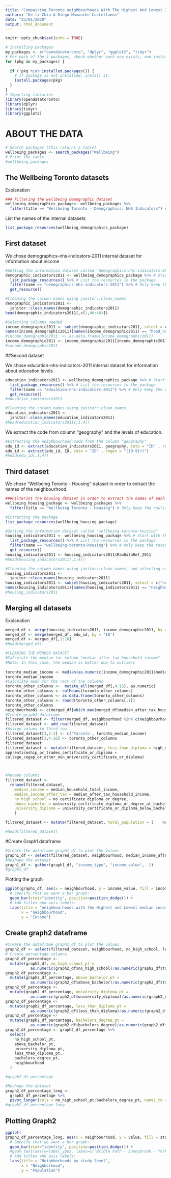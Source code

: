 ---
title: "Compairing Toronto neighbourhoods With The Highest And Lowest Income"
authors: "Ke-li Chiu & Diego Mamanche Castellanos"
date: "23/01/2020"
output: html_document
---

```{r setup, include=FALSE}
knitr::opts_chunk$set(echo = TRUE)
```


```{r, echo=FALSE}
# installing packages
my_packages <- c("opendatatoronto", "dplyr", "ggplot2", "tidyr")
# For each of the 3 packages, check whether each one exists, and install if not
for (pkg in my_packages) {
  
  if (!pkg %in% installed.packages()) { 
    # If package is not installed, install it:
    install.packages(pkg)
  } 
}
# Importing libraries
library(opendatatoronto)
library(dplyr)
library(tidyr)
library(ggplot2)
```

# ABOUT THE DATA


```{r, echo= FALSE}
# Search packages (this returns a table)
wellbeing_packages <- search_packages("Wellbeing")
# Print the table
#wellbeing_packages
```



## The Wellbeing Toronto datasets

Explanation



```{r, echo= FALSE}
### Filtering the wellbeing demographic dataset
wellbeing_demographics_package<- wellbeing_packages %>%
  filter(title == "Wellbeing Toronto - Demographics: NHS Indicators") # Only keep the row(s) where the title is "Wellbeing Toronto - Demographics: NHS Indicators"
```


List the names of the internal datasets

```{r, echo= FALSE}
list_package_resources(wellbeing_demographics_package)
```

## First dataset

We chose demographics-nhs-indicators-2011 internal dataset for information about income

```{r, echo= FALSE}
#Getting the information dataset called "demographics-nhs-indicators-2011"
demographic_indicators2011 <- wellbeing_demographics_package %>% # Start with the package 
  list_package_resources() %>% # List the resources in the package
  filter(name == "demographics-nhs-indicators-2011") %>% # Only keep the resource we want 
  get_resource()
```



```{r, echo=FALSE}
#Cleaning the column names using janitor::clean_names
demographic_indicators2011 <-
  janitor::clean_names(demographic_indicators2011)
head(demographic_indicators2011[,c(1,46:48)])
```



```{r, echo= FALSE}
#Selecting columns needed
income_demographic2011 <- subset(demographic_indicators2011, select = c("hood_number","total_population", "median_after_tax_household_income","median_household_total_income", 'total_visible_minority_population', 'not_a_visible_minority'))
names(income_demographic2011)[names(income_demographic2011) == "hood_number"] <- "ID"
#income_demographic2011  <- as.data.frame(income_demographic2011)
income_demographic2011 <- income_demographic2011[income_demographic2011$ID != 'ID',]       
#income_demographic2011
```

##Second dataset

We chose education-nhs-indicators-2011 internal dataset for information about education levels 


```{r, echo= FALSE}
education_indicators2011 <- wellbeing_demographics_package %>% # Start with the package 
  list_package_resources() %>% # List the resources in the package
  filter(name == "education-nhs-indicators-2011") %>% # Only keep the resource we want 
  get_resource()
#education_indicators2011
```




```{r, echo=TRUE}
#Cleaning the column names using janitor::clean_names
education_indicators2011 <-
  janitor::clean_names(education_indicators2011)
#head(education_indicators2011[,1:4])
```

We extract the code from column "geography" and the levels of education.

```{r echo= FALSE}
#Extracting the neighbourhood code from the column "geography"
edu_id <- extract(education_indicators2011, geography, into = "ID" , regex = "([(][0-9]+[)])")
edu_id <- extract(edu_id, ID, into = "ID" , regex = "([0-9]+)")
#head(edu_id[,1:4])
```


## Third dataset

We chose "Wellbeing Toronto - Housing" dataset in order to extract the names of the neighbourhood.

```{r, echo= FALSE}
###Filterint the housing dataset in order to extract the names of each neighbourhood.
wellbeing_housing_package <- wellbeing_packages %>%
  filter(title == "Wellbeing Toronto - Housing") # Only keep the row(s) where the title is "Wellbeing Toronto - Demographics: NHS Indicators"
```




```{r, echo= FALSE}
#Extracting the package
list_package_resources(wellbeing_housing_package)
```



```{r, echo= FALSE}
#Getting the information dataset called "wellbeing-toronto-housing"
housing_indicators2011 <- wellbeing_housing_package %>% # Start with the package 
  list_package_resources() %>% # List the resources in the package
  filter(name == "wellbeing-toronto-housing") %>% # Only keep the resource we want 
  get_resource()
housing_indicators2011 <- housing_indicators2011$RawDataRef_2011
#head(housing_indicators2011[,1:4])
```




```{r echo= FALSE}
#Cleaning the column names using janitor::clean_names, and selecting columns needed
housing_indicators2011 <- 
  janitor::clean_names(housing_indicators2011)
housing_indicators2011 <- subset(housing_indicators2011, select = c("neighbourhood_id", "neighbourhood"))
names(housing_indicators2011)[names(housing_indicators2011) == "neighbourhood_id"] <- "ID"
#housing_indicators2011
```




## Merging all datasets

Explanation

```{r echo= FALSE}
merged_df <- merge(housing_indicators2011, income_demographic2011, by = 'ID')
merged_df <- merge(merged_df, edu_id, by = 'ID')
merged_df <- merged_df[,1:16]
#head(merged_df)
```

```{r echo=FALSE}
#CLEANING THE MERGED DATASET
#Calculate the median for column "median_after_tax_household_income"
#Note: In this case, the median is better due to outliers
  
toronto_median_income <- median(as.numeric(income_demographic2011$median_after_tax_household_income))
toronto_median_income
#Calculate mean for the rest of the columns
toronto_other_columns <-  mutate_all(merged_df[,4:16], as.numeric)
toronto_other_columns <- colMeans(toronto_other_columns)
toronto_other_columns <- as.data.frame(toronto_other_columns)
toronto_other_columns <- round(toronto_other_columns[,1])
toronto_other_columns
neighbourhoods <- c(merged_df[which.max(merged_df$median_after_tax_household_income),]$neighbourhood, merged_df[which.min(merged_df$median_after_tax_household_income),]$neighbourhood)
#Create graph2 dataframe
filtered_dataset <- filter(merged_df, neighbourhood %in% c(neighbourhoods))
filtered_dataset <- add_row(filtered_dataset)
#Assign values to third row
filtered_dataset[3,2:3] <- c('Toronto', toronto_median_income)
filtered_dataset[3,4:16] <- toronto_other_columns
filtered_dataset
filtered_dataset <- mutate(filtered_dataset, less_than_diploma = high_school_diploma_or_equivalent + 
apprenticeship_or_trades_certificate_or_diploma + 
college_cegep_or_other_non_university_certificate_or_diploma)



#Rename columns
filtered_dataset <- 
  rename(filtered_dataset, 
    median_income = median_household_total_income,
    median_income_after_tax = median_after_tax_household_income,
    no_high_school = no_certificate_diploma_or_degree,
    above_bachelor = university_certificate_diploma_or_degree_at_bachelor_level_or_above,
    university_diploma = university_certificate_or_diploma_below_bachelor_level
    )

filtered_dataset <- mutate(filtered_dataset, total_population = (    no_high_school + above_bachelor + university_diploma + less_than_diploma + bachelors_degree ))

#head(filtered_dataset)
```


#Create Graph1 dataframe 

```{r echo= FALSE}
#Create the dataframe graph1_df to plot the values
graph1_df <- select(filtered_dataset, neighbourhood, median_income_after_tax, median_income)
#Reshape the dataset
graph1_df <- gather(graph1_df, "income_type", "income_value", -1)
#graph1_df
```


Plotting the graph

```{r echo= FALSE}
ggplot(graph1_df, aes(x = neighbourhood, y = income_value, fill = income_type)) + 
  # Specify that we want a bar graph:
  geom_bar(stat="identity", position=position_dodge()) + 
  # Add titles and axis labels:
  labs(title = "neighbourhoods with the Highest and Lowest median income, \nand Toronto median income", 
       x = "neighbourhood", 
       y = "Income") 
```

## Create graph2 dataframe

```{r echo= FALSE}
#Create the dataframe graph1_df to plot the values
graph2_df <- select(filtered_dataset, neighbourhood, no_high_school, less_than_diploma, university_diploma, bachelors_degree, above_bachelor, total_population)
# Create percentage columns
graph2_df_percentage <- 
  mutate(graph2_df, no_high_school_pt =
           as.numeric(graph2_df$no_high_school)/as.numeric(graph2_df$total_population))
graph2_df_percentage <- 
  mutate(graph2_df_percentage, above_bachelor_pt =
           as.numeric(graph2_df$above_bachelor)/as.numeric(graph2_df$total_population))
graph2_df_percentage <- 
  mutate(graph2_df_percentage, university_diploma_pt =
           as.numeric(graph2_df$university_diploma)/as.numeric(graph2_df$total_population))
graph2_df_percentage <- 
  mutate(graph2_df_percentage, less_than_diploma_pt =
           as.numeric(graph2_df$less_than_diploma)/as.numeric(graph2_df$total_population))
graph2_df_percentage <- 
  mutate(graph2_df_percentage, bachelors_degree_pt =
           as.numeric(graph2_df$bachelors_degree)/as.numeric(graph2_df$total_population))
graph2_df_percentage <- graph2_df_percentage %>%
  select(
    no_high_school_pt,
    above_bachelor_pt,
    university_diploma_pt,
    less_than_diploma_pt,
    bachelors_degree_pt,
    neighbourhood
  )

#graph2_df_percentage

#Reshape the dataset
graph2_df_percentage_long <- 
  graph2_df_percentage %>% 
  pivot_longer(cols = no_high_school_pt:bachelors_degree_pt, names_to = "study_level")
#graph2_df_percentage_long
```

## Plotting Graph2

```{r echo= FALSE}
ggplot(
graph2_df_percentage_long, aes(x = neighbourhood, y = value, fill = study_level)) + 
  # Specify that we want a bar graph:
  geom_bar(stat="identity", position=position_dodge()) +
  #geom_text(aes(y=label_ypos, label=c('Bridle Path - Sunnybrook - York Mills', 'Regent Park', 'Toronto'))) +
  # Add titles and axis labels:
  labs(title = "Neighborhoods by study level", 
       x = "Neighborhood", 
       y = "Population") 
```